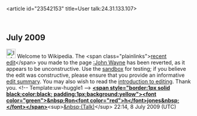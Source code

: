 <article id="23542153" title=User talk:24.31.133.107>
	<talkpage id="23542153" title="User talk:24.31.133.107">

== July 2009 ==

[[Image:Information.png|25px]] Welcome to Wikipedia. The &lt;span class=&quot;plainlinks&quot;&gt;[http://en.wikipedia.org/wiki/John_Wayne?diff=301074790 recent edit]&lt;/span&gt; you made to the page [[:John Wayne]] has been reverted, as it appears to be unconstructive. Use the [[Wikipedia:Sandbox|sandbox]] for testing; if you believe the edit was constructive, please ensure that you provide an informative [[Help:Edit summary|edit summary]]. You may also wish to read the [[Wikipedia:Introduction|introduction to editing]]. Thank you. &lt;!-- Template:uw-huggle1 --&gt; '''[[User:Ronhjones|&lt;span style=&quot;border:1px solid black;color:black; padding:1px;background:yellow&quot;&gt;&lt;font color=&quot;green&quot;&gt;&amp;nbsp;Ron&lt;font color=&quot;red&quot;&gt;h&lt;/font&gt;jones&amp;nbsp;&lt;/font&gt;&lt;/span&gt;]]'''&lt;sup&gt;[[User talk:Ronhjones|&amp;nbsp;(Talk)]]&lt;/sup&gt; 22:14, 8 July 2009 (UTC)
	</talkpage>
</article>